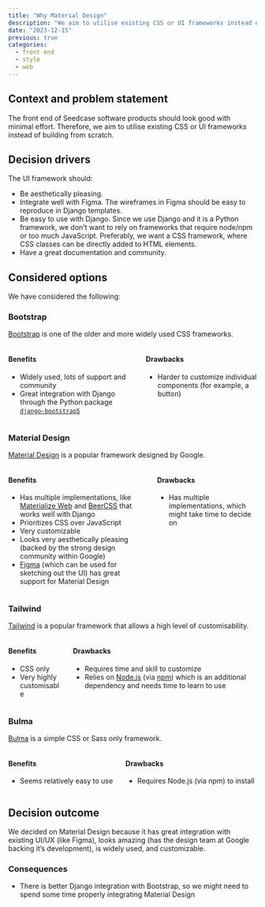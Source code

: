 ```yaml
---
title: "Why Material Design"
description: "We aim to utilise existing CSS or UI frameworks instead of building from scratch so Seedcase software products will look good with minimal effort. Since Material Design lives up to these requirements, we have chosen this framework for our software."
date: "2023-12-15"
previous: true
categories:
  - front end
  - style
  - web
---
```


## Context and problem statement

The front end of Seedcase software products should look good with
minimal effort. Therefore, we aim to utilise existing CSS or UI
frameworks instead of building from scratch.

## Decision drivers

The UI framework should:

-   Be aesthetically pleasing.
-   Integrate well with Figma. The wireframes in Figma should be easy to
    reproduce in Django templates.
-   Be easy to use with Django. Since we use Django and it is a Python
    framework, we don't want to rely on frameworks that require node/npm
    or too much JavaScript. Preferably, we want a CSS framework, where
    CSS classes can be directly added to HTML elements.
-   Have a great documentation and community.

## Considered options

We have considered the following:

### Bootstrap

[Bootstrap](https://getbootstrap.com/) is one of the older and more
widely used CSS frameworks.

::: columns
::: column
#### Benefits

-   Widely used, lots of support and community
-   Great integration with Django through the Python package
    [`django-bootstrap5`](https://pypi.org/project/django-bootstrap5/)
:::

::: column
#### Drawbacks

-   Harder to customize individual components (for example, a button)
:::
:::

### Material Design

[Material Design](https://m3.material.io/) is a popular framework
designed by Google.

::: columns
::: column
#### Benefits

-   Has multiple implementations, like [Materialize
    Web](https://materializeweb.com/) and
    [BeerCSS](https://www.beercss.com/) that works well with Django
-   Prioritizes CSS over JavaScript
-   Very customizable
-   Looks very aesthetically pleasing (backed by the strong design
    community within Google)
-   [Figma](https://www.figma.com/) (which can be used for sketching out
    the UI) has great support for Material Design
:::

::: column
#### Drawbacks

-   Has multiple implementations, which might take time to decide on
:::
:::

### Tailwind

[Tailwind](https://tailwindcss.com/) is a popular framework that allows
a high level of customisability.

::: columns
::: column
#### Benefits

-   CSS only
-   Very highly customisable
:::

::: column
#### Drawbacks

-   Requires time and skill to customize
-   Relies on [Node.js](https://nodejs.org/en) (via
    [npm](https://www.npmjs.com/)) which is an additional dependency and
    needs time to learn to use
:::
:::

### Bulma

[Bulma](https://bulma.io/) is a simple CSS or Sass only framework.

::: columns
::: column
#### Benefits

-   Seems relatively easy to use
:::

::: column
#### Drawbacks

-   Requires Node.js (via npm) to install
:::
:::

## Decision outcome

We decided on Material Design because it has great integration with
existing UI/UX (like Figma), looks amazing (has the design team at
Google backing it's development), is widely used, and customizable.

### Consequences

-   There is better Django integration with Bootstrap, so we might need
    to spend some time properly integrating Material Design
